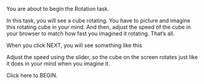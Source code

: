 You are about to begin the Rotation task.

In this task, you will see a cube rotating. You have to picture and imagine this rotating cube in your mind. And then, adjust the speed of the cube in your browser to match how fast you imagined it rotating. That’s all.

When you click NEXT, you will see something like this

Adjust the speed using the slider, so the cube on the screen rotates just like it does in your mind when you imagine it.

Click here to BEGIN.